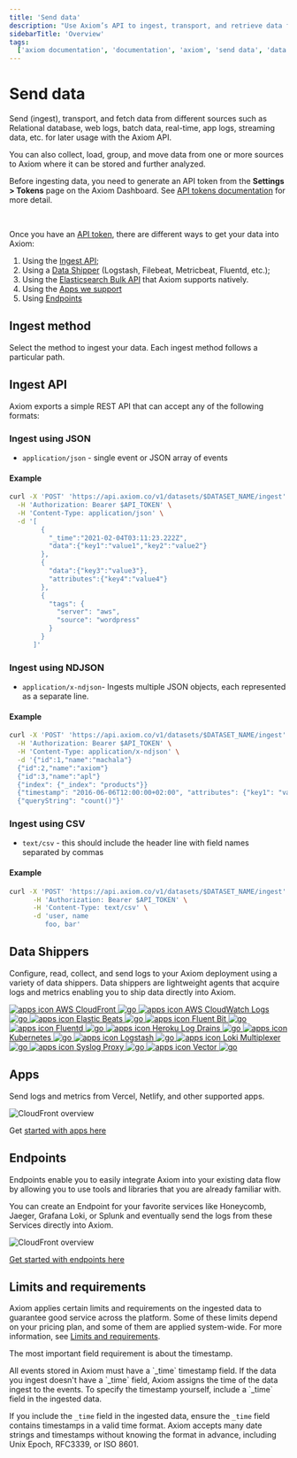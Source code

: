 ```yaml
---
title: 'Send data'
description: "Use Axiom’s API to ingest, transport, and retrieve data from different sources such as relational databases, web logs, app logs, and kubernetes."
sidebarTitle: 'Overview'
tags:
  ['axiom documentation', 'documentation', 'axiom', 'send data', 'data shippers', 'apps', 'elasticsearch', 'endpoints', 'json', 'ndjson', 'csv']
---
```


# Send data


Send (ingest), transport, and fetch data from different sources such as Relational database, web logs, batch data, real-time, app logs, streaming data, etc. for later usage with the Axiom API.

You can also collect, load, group, and move data from one or more sources to Axiom where it can be stored and further analyzed.

Before ingesting data, you need to generate an API token from the **Settings > Tokens** page on the Axiom Dashboard. See [API tokens documentation](/docs/usage/settings#token) for more detail.

<br />

Once you have an [API token](https://axiom.co/docs/reference/settings#api-token), there are different ways to get your data into Axiom:

1. Using the [Ingest API](#ingest-api);
2. Using a [Data Shipper](#data-shippers) (Logstash, Filebeat, Metricbeat, Fluentd, etc.);
3. Using the [Elasticsearch Bulk API](https://axiom.co/docs/send-data/elasticsearch-bulk-api) that Axiom supports natively.
4. Using the [Apps we support](#apps)
5. Using [Endpoints](#endpoints)



## Ingest method

Select the method to ingest your data. Each ingest method follows a particular path.

<IngestInstructions />


## Ingest API

Axiom exports a simple REST API that can accept any of the following formats:

### Ingest using JSON

- `application/json` - single event or JSON array of events

#### Example

```bash
curl -X 'POST' 'https://api.axiom.co/v1/datasets/$DATASET_NAME/ingest' \
  -H 'Authorization: Bearer $API_TOKEN' \
  -H 'Content-Type: application/json' \
  -d '[
        {
          "_time":"2021-02-04T03:11:23.222Z",
          "data":{"key1":"value1","key2":"value2"}
        },
        {
          "data":{"key3":"value3"},
          "attributes":{"key4":"value4"}
        },
        {
          "tags": {
            "server": "aws",
            "source": "wordpress"
          }
        }
      ]'
```

### Ingest using NDJSON

- `application/x-ndjson`- Ingests multiple JSON objects, each represented as a separate line.

#### Example

```bash
curl -X 'POST' 'https://api.axiom.co/v1/datasets/$DATASET_NAME/ingest' \
  -H 'Authorization: Bearer $API_TOKEN' \
  -H 'Content-Type: application/x-ndjson' \
  -d '{"id":1,"name":"machala"}
  {"id":2,"name":"axiom"}
  {"id":3,"name":"apl"}
  {"index": {"_index": "products"}}
  {"timestamp": "2016-06-06T12:00:00+02:00", "attributes": {"key1": "value1","key2": "value2"}}
  {"queryString": "count()"}'
```

### Ingest using CSV

- `text/csv` - this should include the header line with field names separated by commas

#### Example

```bash
curl -X 'POST' 'https://api.axiom.co/v1/datasets/$DATASET_NAME/ingest' \
      -H 'Authorization: Bearer $API_TOKEN' \
      -H 'Content-Type: text/csv' \
      -d 'user, name
         foo, bar'
```

## Data Shippers

Configure, read, collect, and send logs to your Axiom deployment using a variety of data shippers. Data shippers are lightweight agents that acquire logs and metrics enabling you to ship data directly into Axiom.

<a href="/docs/send-data/cloudfront/" title="AWS CloudFront" className="flex justify-between">
  <Image src="/doc-assets/integrate.svg" width={24} height={24} alt="apps icon" />
  <span>AWS CloudFront</span>
  <Image src="/doc-assets/chevron-right.svg" width={16} height={16} alt="go" />
</a>

<a href="/docs/send-data/cloudwatch/" title="AWS CloudWatch Logs" className="flex justify-between">
  <Image src="/doc-assets/integrate.svg" width={24} height={24} alt="apps icon" />
  <span>AWS CloudWatch Logs</span>
  <Image src="/doc-assets/chevron-right.svg" width={16} height={16} alt="go" />
</a>

<a href="/docs/send-data/elastic-beats/" title="Elastic Beats" className="flex justify-between">
  <Image src="/doc-assets/integrate.svg" width={24} height={24} alt="apps icon" />
  <span>Elastic Beats</span>
  <Image src="/doc-assets/chevron-right.svg" width={16} height={16} alt="go" />
</a>

<a href="/docs/send-data/fluent-bit/" title="Fluent Bit" className="flex justify-between">
  <Image src="/doc-assets/integrate.svg" width={24} height={24} alt="apps icon" />
  <span>Fluent Bit</span>
  <Image src="/doc-assets/chevron-right.svg" width={16} height={16} alt="go" />
</a>

<a href="/docs/send-data/fluentd/" title="Fluentd" className="flex justify-between">
  <Image src="/doc-assets/integrate.svg" width={24} height={24} alt="apps icon" />
  <span>Fluentd</span>
  <Image src="/doc-assets/chevron-right.svg" width={16} height={16} alt="go" />
</a>

<a href="/docs/send-data/heroku-log-drains/" title="Heroku Log Drains" className="flex justify-between">
  <Image src="/doc-assets/integrate.svg" width={24} height={24} alt="apps icon" />
  <span>Heroku Log Drains</span>
  <Image src="/doc-assets/chevron-right.svg" width={16} height={16} alt="go" />
</a>

<a href="/docs/send-data/kubernetes/" title="Kubernetes" className="flex justify-between">
  <Image src="/doc-assets/integrate.svg" width={24} height={24} alt="apps icon" />
  <span>Kubernetes</span>
  <Image src="/doc-assets/chevron-right.svg" width={16} height={16} alt="go" />
</a>

<a href="/docs/send-data/logstash/" title="Logstash" className="flex justify-between">
  <Image src="/doc-assets/integrate.svg" width={24} height={24} alt="apps icon" />
  <span>Logstash</span>
  <Image src="/doc-assets/chevron-right.svg" width={16} height={16} alt="go" />
</a>

<a href="/docs/send-data/loki-multiplexer/" title="Loki Multiplexer" className="flex justify-between">
  <Image src="/doc-assets/integrate.svg" width={24} height={24} alt="apps icon" />
  <span>Loki Multiplexer</span>
  <Image src="/doc-assets/chevron-right.svg" width={16} height={16} alt="go" />
</a>

<a href="/docs/send-data/syslog-proxy/" title="Syslog" className="flex justify-between">
  <Image src="/doc-assets/integrate.svg" width={24} height={24} alt="apps icon" />
  <span>Syslog Proxy</span>
  <Image src="/doc-assets/chevron-right.svg" width={16} height={16} alt="go" />
</a>

<a href="/docs/send-data/vector/" title="Vector" className="flex justify-between">
  <Image src="/doc-assets/integrate.svg" width={24} height={24} alt="apps icon" />
  <span>Vector</span>
  <Image src="/doc-assets/chevron-right.svg" width={16} height={16} alt="go" />
</a>

## Apps

Send logs and metrics from Vercel, Netlify, and other supported apps.

![CloudFront overview](/doc-assets/shots/integrations-2.png)

Get [started with apps here](/docs/apps/introduction)

## Endpoints

Endpoints enable you to easily integrate Axiom into your existing data flow by allowing you to use tools and libraries that you are already familiar with.

You can create an Endpoint for your favorite services like Honeycomb, Jaeger, Grafana Loki, or Splunk and eventually send the logs from these Services directly into Axiom.

![CloudFront overview](/doc-assets/shots/endpoints-356.png)

[Get started with endpoints here](/docs/endpoints/introduction)

## Limits and requirements

Axiom applies certain limits and requirements on the ingested data to guarantee good service across the platform. Some of these limits depend on your pricing plan, and some of them are applied system-wide. For more information, see [Limits and requirements](/docs/reference/field-restrictions).

The most important field requirement is about the timestamp.

<Note>
All events stored in Axiom must have a `_time` timestamp field. If the data you ingest doesn't have a `_time` field, Axiom assigns the time of the data ingest to the events. To specify the timestamp yourself, include a `_time` field in the ingested data.
</Note>

If you include the `_time` field in the ingested data, ensure the `_time` field contains timestamps in a valid time format. Axiom accepts many date strings and timestamps without knowing the format in advance, including Unix Epoch, RFC3339, or ISO 8601.
